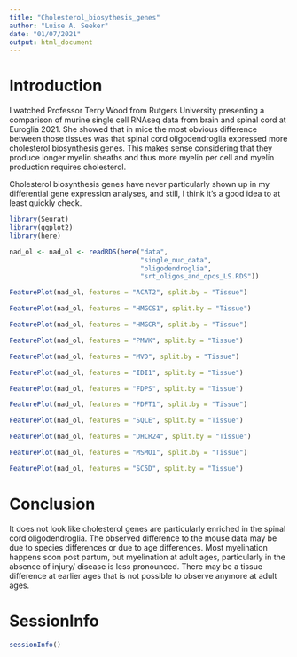 ```yaml
---
title: "Cholesterol_biosythesis_genes"
author: "Luise A. Seeker"
date: "01/07/2021"
output: html_document
---
```

# Introduction

I watched Professor Terry Wood from Rutgers University presenting a comparison 
of murine single cell RNAseq data from  brain and spinal cord at Euroglia 2021. 
She showed that in mice the most obvious difference between those tissues was
that spinal cord oligodendroglia expressed more cholesterol biosynthesis genes. 
This makes sense considering that they produce longer myelin sheaths and thus
more myelin per cell and myelin production requires cholesterol. 

Cholesterol biosynthesis genes have never particularly shown up in my 
differential gene expression analyses, and still, I think it's a good idea to at
least quickly check. 

```r
library(Seurat)
library(ggplot2)
library(here)
```

```r

nad_ol <- nad_ol <- readRDS(here("data", 
                                 "single_nuc_data", 
                                 "oligodendroglia",
                                 "srt_oligos_and_opcs_LS.RDS"))
```



```r
FeaturePlot(nad_ol, features = "ACAT2", split.by = "Tissue")
```


```r
FeaturePlot(nad_ol, features = "HMGCS1", split.by = "Tissue")
```

```r
FeaturePlot(nad_ol, features = "HMGCR", split.by = "Tissue")
```

```r
FeaturePlot(nad_ol, features = "PMVK", split.by = "Tissue")
```

```r
FeaturePlot(nad_ol, features = "MVD", split.by = "Tissue")
```

```r
FeaturePlot(nad_ol, features = "IDI1", split.by = "Tissue")
```

```r
FeaturePlot(nad_ol, features = "FDPS", split.by = "Tissue")
```

```r
FeaturePlot(nad_ol, features = "FDFT1", split.by = "Tissue")
```

```r
FeaturePlot(nad_ol, features = "SQLE", split.by = "Tissue")
```

```r
FeaturePlot(nad_ol, features = "DHCR24", split.by = "Tissue")
```

```r
FeaturePlot(nad_ol, features = "MSMO1", split.by = "Tissue")

```

```r
FeaturePlot(nad_ol, features = "SC5D", split.by = "Tissue")

```

# Conclusion

It does not look like cholesterol genes are particularly enriched in the spinal 
cord oligodendroglia. The observed difference to the mouse data may be due to 
species differences or due to age differences. Most myelination happens soon post
partum, but myelination at adult ages, particularly in the absence of injury/
disease is less pronounced. There may be a tissue difference at earlier ages
that is not possible to observe anymore at adult ages. 

# SessionInfo


```r
sessionInfo()
```